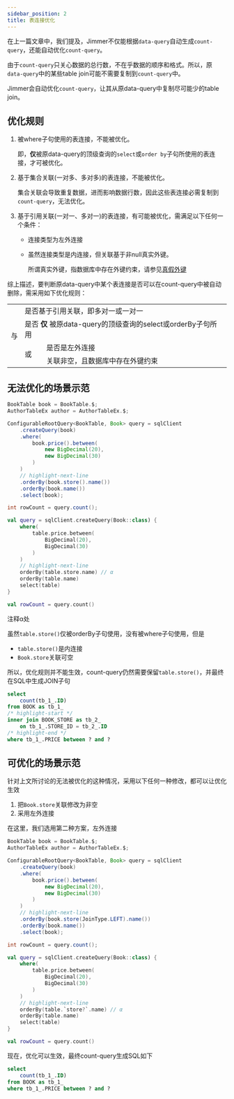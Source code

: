 ```yaml
---
sidebar_position: 2
title: 表连接优化
---
```


在上一篇文章中，我们提及，Jimmer不仅能根据`data-query`自动生成`count-query`，还能自动优化`count-query`。

由于`count-query`只关心数据的总行数，不在乎数据的顺序和格式。所以，原`data-query`中的某些table join可能不需要复制到`count-query`中。

Jimmer会自动优化`count-query`，让其从原data-query中复制尽可能少的table join。

## 优化规则

1. 被where子句使用的表连接，不能被优化。
    
    即，**仅**被原data-query的顶级查询的`select`或`order by`子句所使用的表连接，才可被优化。

2. 基于集合关联(一对多、多对多)的表连接，不能被优化。
    
    集合关联会导致重复数据，进而影响数据行数，因此这些表连接必需复制到`count-query`，无法优化。

3.  基于引用关联(一对一、多对一)的表连接，有可能被优化，需满足以下任何一个条件：

    -   连接类型为左外连接

    -   虽然连接类型是内连接，但关联基于非null真实外键。

        所谓真实外键，指数据库中存在外键约束，请参见[真假外键](../../mapping/base/foreignkey)

综上描述，要判断原data-query中某个表连接是否可以在count-query中被自动删除，需采用如下优化规则：

<table>
    <tr>
        <td rowspan="4">
            与
        </td>
        <td colspan="2">
            是否基于引用关联，即多对一或一对一
        </td>
    </tr>
    <tr>
        <td colspan="2">
            是否 <b>仅</b> 被原data-query的顶级查询的select或orderBy子句所用
        </td>
    </tr>
    <tr>
        <td rowspan="2">
            或
        </td>
        <td>
            是否是左外连接
        </td>
    </tr>
    <tr>
        <td>
            关联非空，且数据库中存在外键约束
        </td>
    </tr>
</table>

## 无法优化的场景示范

<Tabs groupId="language">
<TabItem value="java" label="Java">

```java title=""
BookTable book = BookTable.$;
AuthorTableEx author = AuthorTableEx.$;

ConfigurableRootQuery<BookTable, Book> query = sqlClient
    .createQuery(book)
    .where(
        book.price().between(
            new BigDecimal(20),
            new BigDecimal(30)
        )
    )
    // highlight-next-line
    .orderBy(book.store().name())
    .orderBy(book.name())
    .select(book);

int rowCount = query.count();
```

</TabItem>
<TabItem value="kotlin" label="Kotlin">

```kotlin title=""
val query = sqlClient.createQuery(Book::class) {
    where(
        table.price.between(
            BigDecimal(20),
            BigDecimal(30)
        )
    )
    // highlight-next-line
    orderBy(table.store.name) // α
    orderBy(table.name)
    select(table)
}

val rowCount = query.count()
```

</TabItem>
</Tabs>

注释α处

虽然`table.store()`仅被orderBy子句使用，没有被where子句使用，但是
- `table.store()`是内连接
- `Book.store`关联可空

所以，优化规则并不能生效，count-query仍然需要保留`table.store()`，并最终在SQL中生成JOIN子句

```sql
select 
    count(tb_1_.ID) 
from BOOK as tb_1_ 
/* highlight-start */
inner join BOOK_STORE as tb_2_ 
    on tb_1_.STORE_ID = tb_2_.ID
/* highlight-end */ 
where tb_1_.PRICE between ? and ?
```

## 可优化的场景示范

针对上文所讨论的无法被优化的这种情况，采用以下任何一种修改，都可以让优化生效

1. 把`Book.store`关联修改为非空
2. 采用左外连接

在这里，我们选用第二种方案，左外连接

<Tabs groupId="language">
<TabItem value="java" label="Java">

```java title=""
BookTable book = BookTable.$;
AuthorTableEx author = AuthorTableEx.$;

ConfigurableRootQuery<BookTable, Book> query = sqlClient
    .createQuery(book)
    .where(
        book.price().between(
            new BigDecimal(20),
            new BigDecimal(30)
        )
    )
    // highlight-next-line
    .orderBy(book.store(JoinType.LEFT).name())
    .orderBy(book.name())
    .select(book);

int rowCount = query.count();
```

</TabItem>
<TabItem value="kotlin" label="Kotlin">

```kotlin title=""
val query = sqlClient.createQuery(Book::class) {
    where(
        table.price.between(
            BigDecimal(20),
            BigDecimal(30)
        )
    )
    // highlight-next-line
    orderBy(table.`store?`.name) // α
    orderBy(table.name)
    select(table)
}

val rowCount = query.count()
```

</TabItem>
</Tabs>

现在，优化可以生效，最终count-query生成SQL如下
```sql
select 
    count(tb_1_.ID) 
from BOOK as tb_1_ 
where tb_1_.PRICE between ? and ?
```
